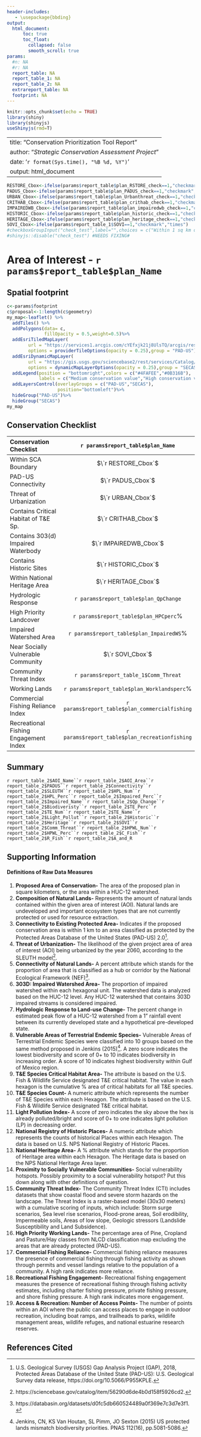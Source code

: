 ```yaml
---
header-includes:
   - \usepackage{bbding}
output:
  html_document: 
      toc: true
      toc_float: 
        collapsed: false
        smooth_scroll: true
params:
  #n: NA
  #r: NA
  report_table: NA
  report_table_1: NA
  report_table_2: NA
  extrareport_table: NA
  footprint: NA
---
```



```r
knitr::opts_chunk$set(echo = TRUE)
library(shiny)
library(shinyjs)
useShinyjs(rmd=T)
```


---
title: "Conservation Prioritization Tool Report"
author: "*Strategic Conservation Assessment Project*"
date: '`r format(Sys.time(), "%B %d, %Y")`'
output: html_document
---
```r
RESTORE_Cbox<-ifelse(params$report_table$plan_RSTORE_check==1,"checkmark","times")
PADUS_Cbox<-ifelse(params$report_table$plan_PADUS_check==1,"checkmark","times")
URBAN_Cbox<-ifelse(params$report_table$plan_Urbanthreat_check==1,"checkmark","times")
CRITHAB_Cbox<-ifelse(params$report_table$plan_crithab_check==1,"checkmark","times")
IMPAIREDWB_Cbox<-ifelse(params$report_table$plan_impairedwb_check==1,"checkmark","times")
HISTORIC_Cbox<-ifelse(params$report_table$plan_historic_check==1,"checkmark","times")
HERITAGE_Cbox<-ifelse(params$report_table$plan_heritage_check==1,"checkmark","times")
SOVI_Cbox<-ifelse(params$report_table_1$SOVI==1,"checkmark","times")
#checkboxGroupInput("check_test",label="",choices = c("Within 1 sq km of currently protected #land"),selected = c("Within 1 sq km of currently protected land"))
#shinyjs::disable("check_test") #NEEDS FIXING#

```
# Area of Interest - **`r params$report_table$plan_Name`**

## **Spatial footprint**

```r
c<-params$footprint
c$proposal<-1:length(c$geometry)
my_map<-leaflet() %>%
  addTiles() %>%
  addPolygons(data= c,
              fillOpacity = 0.5,weight=0.5)%>%
  addEsriTiledMapLayer(
        url = "https://services1.arcgis.com/cYEfxjk21j8UlsTQ/arcgis/rest/services/PADUS2_Fee_Easement_Designation/MapServer",
        options = providerTileOptions(opacity = 0.25),group = "PAD-US")%>%
  addEsriDynamicMapLayer(
        url = "https://gis.usgs.gov/sciencebase2/rest/services/Catalog/5da9e701e4b09fd3b0c9cb6a/MapServer",
        options = dynamicMapLayerOptions(opacity = 0.25),group = "SECAS")%>%
  addLegend(position = "bottomright",colors = c("#4FAFEE","#0B316B"),
            labels = c("Medium conservation value","High conservation value"),opacity = 0.25,group = "SECAS")%>%
  addLayersControl(overlayGroups = c("PAD-US","SECAS"),
                   position="bottomleft")%>%
  hideGroup("PAD-US")%>%
  hideGroup("SECAS")
my_map
```

## **Conservation Checklist**

|**Conservation Checklist**|`r params$report_table$plan_Name`|
|:------------------------|:-------------:|
| Within SCA Boundary      |$\`r RESTORE_Cbox`$|
| PAD-US Connectivity      |$\`r PADUS_Cbox`$|  
| Threat of Urbanization   |$\`r URBAN_Cbox`$|
| Contains Critical Habitat of T&E Sp.|$\`r CRITHAB_Cbox`$|
| Contains 303(d) Impaired Waterbody|$\`r IMPAIREDWB_Cbox`$|
| Contains Historic Sites|$\`r HISTORIC_Cbox`$|
| Within National Heritage Area|$\`r HERITAGE_Cbox`$|
| Hydrologic Response|`r params$report_table$plan_QpChange`|
| High Priority Landcover|`r params$report_table$plan_HPCperc`%|
| Impaired Watershed Area|`r params$report_table$plan_ImpairedWS`%|
| Near Socially Vulnerable Community|$\`r SOVI_Cbox`$|
| Community Threat Index|`r params$report_table_1$Comm_Threat`|
| Working Lands|`r params$report_table$plan_Worklandsperc`%|
| Commercial Fishing Reliance Index|`r params$report_table$plan_commercialfishing`|
| Recreational Fishing Engagement Index|`r params$report_table$plan_recreationfishing`|

## **Summary**


`r report_table_2$AOI_Name``r report_table_2$AOI_Area``r report_table_2$PADUS``r report_table_2$Connectivity``r report_table_2$SLEUTH``r report_table_2$HPL_Num``r report_table_2$HPL_Perc``r report_table_2$Impaired_Perc``r report_table_2$Impaired_Name``r report_table_2$Qp_Change``r report_table_2$Biodiveristy``r report_table_2$TE_Perc``r report_table_2$TE_Num``r report_table_2$TE_Name``r report_table_2$Light_Pollut``r report_table_2$Historic``r report_table_2$Heritage``r report_table_2$SOVI``r report_table_2$Comm_Threat``r report_table_2$HPWL_Num``r report_table_2$HPWL_Perc``r report_table_2$C_Fish``r report_table_2$R_Fish``r report_table_2$A_and_R`

## **Supporting Information**

#### Definitions of Raw Data Measures
1. **Proposed Area of Conservation-** The area of the proposed plan in square kilometers, or the area within a HUC-12 watershed. 
2. **Composition of Natural Lands-** Represents the amount of natural lands contained within the given area of interest (AOI). Natural lands are undeveloped and important ecosystem types that are not currently protected or used for resource extraction. 
3. **Connectivity to Existing Protected Area-** Indicates if the proposed conservation area is within 1 km to an area classified as protected by the Protected Areas Database of the United States (PAD-US) 2.0[^1].
4. **Threat of Urbanization-** The likelihood of the given project area of area of interest (AOI) being urbanized by the year 2060, according to the SLEUTH model[^2].  
5. **Connectivity of Natural Lands-** A percent attribute which stands for the proportion of area that is classified as a hub or corridor by the National Ecological Framework (NEF)[^3].
6. **303D: Impaired Watershed Area-** The proportion of impaired watershed within each hexagonal unit.  The watershed data is analyzed based on the HUC-12 level. Any HUC-12 watershed that contains 303D impaired streams is considered impaired.
7. **Hydrologic Response to Land-use Change-** The percent change in estimated peak flow of a HUC-12 watershed from a 1" rainfall event between its currently developed state and a hypothetical pre-developed state.
8. **Vulnerable Areas of Terrestrial Endemic Species-** Vulnerable Areas of Terrestrial Endemic Species were classified into 10 groups based on the same method proposed in Jenkins (2015)[^4]. A zero score indicates the lowest biodiversity and score of 0+ to 10 indicates biodiversity in increasing order. A score of 10 indicates highest biodiversity within Gulf of Mexico region.
9. **T&E Species Critical Habitat Area-** The attribute is based on the U.S. Fish & Wildlife Service designated T&E critical habitat. The value in each hexagon is the cumulative % area of critical habitats for all T&E species.
10. **T&E Species Count-** A numeric attribute which represents the number of T&E Species within each Hexagon. The attribute is based on the U.S. Fish & Wildlife Service designated T&E critical habitat.
11. **Light Pollution Index-** A score of zero indicates the sky above the hex is already polluted/bright and score of 0+ to one indicates light pollution (LP) in decreasing order.
12. **National Registry of Historic Places-** A numeric attribute which represents the counts of historical Places within each Hexagon. The data is based on U.S. NPS National Registry of Historic Places.
13. **National Heritage Area-** A % attribute which stands for the proportion of Heritage area within each Hexagon. The Heritage data is based on the NPS National Heritage Area layer.
14. **Proximity to Socially Vulnerable Communities-** Social vulnerability hotspots.  Possibly proximity to a social vulnerability hotspot?  Put this down along with other definitions of question.
15. **Community Threat Index-** The Community Threat Index (CTI) includes datasets that show coastal flood and severe storm hazards on the landscape. The Threat Index is a raster-based model (30x30 meters) with a cumulative scoring of inputs, which include:  Storm surge scenarios, Sea level rise scenarios, Flood-prone areas, Soil erodibility, Impermeable soils, Areas of low slope, Geologic stressors (Landslide Susceptibility and Land Subsidence).
16. **High Priority Working Lands-** The percentage area of Pine, Cropland and Pasture/Hay classes from NLCD classification map excluding the areas that are already protected (PAD-US).
17. **Commercial Fishing Reliance-** Commercial fishing reliance measures the presence of commercial fishing through fishing activity as shown through permits and vessel landings relative to the population of a community. A high rank indicates more reliance.
18. **Recreational Fishing Engagement-** Recreational fishing engagement measures the presence of recreational fishing through fishing activity estimates, including charter fishing pressure, private fishing pressure, and shore fishing pressure. A high rank indicates more engagement.
19. **Access & Recreation: Number of Access Points-** The number of points within an AOI where the public can access places to engage in outdoor recreation, including boat ramps, and trailheads to parks, wildlife management areas, wildlife refuges, and national estuarine research reserves.

## **References Cited**

[^1]: U.S. Geological Survey (USGS) Gap Analysis Project (GAP), 2018, Protected Areas Database of the United State (PAD-US): U.S. Geological Survey data release, https://doi.org/10.5066/P955KPLE.
[^2]: https://sciencebase.gov/catalog/item/56290d6de4b0d158f5926cd2.
[^3]: https://databasin.org/datasets/d0fc5db660524489a0f369e7c3d7e3f1.
[^4]: Jenkins, CN, KS Van Houtan, SL Pimm, JO Sexton (2015) US protected lands mismatch biodiversity priorities. PNAS 112(16), pp.5081-5086.